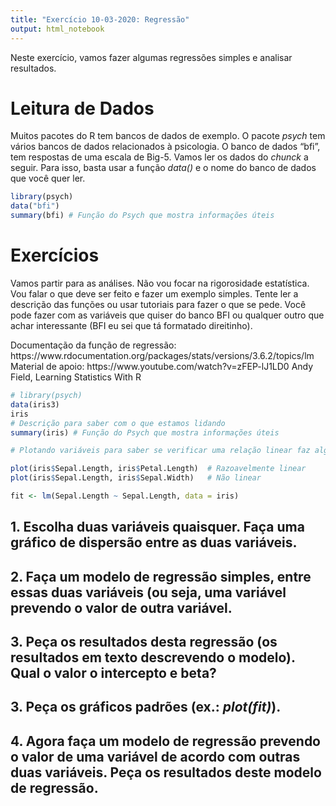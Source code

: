 ```yaml
---
title: "Exercício 10-03-2020: Regressão"
output: html_notebook
---
```


Neste exercício, vamos fazer algumas regressões simples e analisar resultados.

# Leitura de Dados

Muitos pacotes do R tem bancos de dados de exemplo. O pacote *psych* tem vários bancos de dados relacionados à psicologia. O banco de dados "bfi", tem respostas de uma escala de Big-5. Vamos ler os dados do *chunck* a seguir. Para isso, basta usar a função *data()* e o nome do banco de dados que você quer ler.

```r

library(psych)
data("bfi")
summary(bfi) # Função do Psych que mostra informações úteis

```

# Exercícios

Vamos partir para as análises. Não vou focar na rigorosidade estatística. Vou falar o que deve ser feito e fazer um exemplo simples. Tente ler a descrição das funções ou usar tutoriais para fazer o que se pede. Você pode fazer com as variáveis que quiser do banco BFI ou qualquer outro que achar interessante (BFI eu sei que tá formatado direitinho).

Documentação da função de regressão: https://www.rdocumentation.org/packages/stats/versions/3.6.2/topics/lm
Material de apoio: https://www.youtube.com/watch?v=zFEP-lJ1LD0
Andy Field, Learning Statistics With R



```r

# library(psych)
data(iris3)
iris
# Descrição para saber com o que estamos lidando
summary(iris) # Função do Psych que mostra informações úteis

# Plotando variáveis para saber se verificar uma relação linear faz algum sentido

plot(iris$Sepal.Length, iris$Petal.Length)  # Razoavelmente linear
plot(iris$Sepal.Length, iris$Sepal.Width)   # Não linear

fit <- lm(Sepal.Length ~ Sepal.Length, data = iris)
```

## 1. Escolha duas variáveis quaisquer. Faça uma gráfico de dispersão entre as duas variáveis.

## 2. Faça um modelo de regressão simples, entre essas duas variáveis (ou seja, uma variável prevendo o valor de outra variável.

## 3. Peça os resultados desta regressão (os resultados em texto descrevendo o modelo). Qual o valor o intercepto e beta?

## 3. Peça os gráficos padrões (ex.: *plot(fit)*).

## 4. Agora faça um modelo de regressão prevendo o valor de uma variável de acordo com outras duas variáveis. Peça os resultados deste modelo de regressão.

